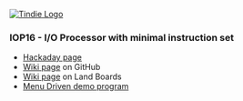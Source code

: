 <a href="https://www.tindie.com/stores/land_boards/"><img src="http://land-boards.com/blwiki/images/5/51/Tindie-mediums.png" alt="Tindie Logo"></img></a> 

=== IOP16 - I/O Processor with minimal instruction set ===

* [https://hackaday.io/project/180452-small-cpu-in-vhdl Hackaday page]
* [https://github.com/douggilliland/IOP16/wiki Wiki page] on GitHub
* [http://land-boards.com/blwiki/index.php?title=IOP16_16-bit_I/O_CPU_Design Wiki page] on Land Boards
* [https://github.com/douggilliland/IOP16/tree/main/IOP16_Code/IOP16_Menu Menu Driven demo program]
